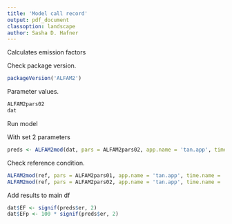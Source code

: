 ```yaml
---
title: 'Model call record'
output: pdf_document
classoption: landscape
author: Sasha D. Hafner
---
```


Calculates emission factors

Check package version.

```r
packageVersion('ALFAM2')
```

Parameter values.

```r
ALFAM2pars02
dat
```

Run model 

With set 2 parameters

```r
preds <- ALFAM2mod(dat, pars = ALFAM2pars02, app.name = 'tan.app', time.name = 'ct', group = 'id', warn = TRUE, prep = TRUE, parallel = TRUE, n.cpus = 3)
```

Check reference condition.

```r
ALFAM2mod(ref, pars = ALFAM2pars01, app.name = 'tan.app', time.name = 'ct', time.incorp = 't.incorp', warn = TRUE)
ALFAM2mod(ref, pars = ALFAM2pars02, app.name = 'tan.app', time.name = 'ct', time.incorp = 't.incorp', warn = TRUE)
```

Add results to main df
```r
dat$EF <- signif(preds$er, 2)
dat$EFp <- 100 * signif(preds$er, 2)
```

